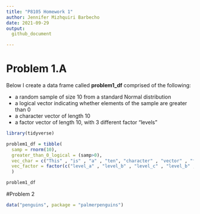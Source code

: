 ```yaml
---
title: "P8105 Homework 1"
author: Jennifer Mizhquiri Barbecho
date: 2021-09-29
output: 
  github_document

---
```


# Problem 1.A

Below I create a data frame called **problem1_df** comprised of the following:

- a random sample of size 10 from a standard Normal distribution
- a logical vector indicating whether elements of the sample are greater than 0
- a character vector of length 10
- a factor vector of length 10, with 3 different factor “levels”

```r
library(tidyverse)

problem1_df = tibble(
  samp = rnorm(10),
  greater_than_0_logical = (samp>0),
  vec_char = c("This" , "is" , "a" , "ten", "character" , "vector" , "for" , "this" ,  "problem" , "set"),
  vec_factor = factor(c("level_a" , "level_b" , "level_c" , "level_b" , "level_c" , "level_c" , "level_a" , "level_b" , "level_c" , "level_a"))
  )

problem1_df
```

#Problem 2
```r

data("penguins", package = "palmerpenguins")


```
